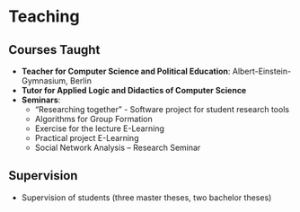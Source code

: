 # Teaching

## Courses Taught
- **Teacher for Computer Science and Political Education**: Albert-Einstein-Gymnasium, Berlin
- **Tutor for Applied Logic and Didactics of Computer Science**
- **Seminars**:
    - "Researching together" - Software project for student research tools
    - Algorithms for Group Formation
    - Exercise for the lecture E-Learning
    - Practical project E-Learning
    - Social Network Analysis – Research Seminar

## Supervision
- Supervision of students (three master theses, two bachelor theses)
